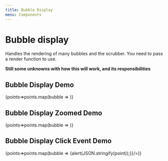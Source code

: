 ```yaml
---
title: Bubble Display
menu: Components
---
```

# Bubble display
Handles the rendering of many bubbles and the scrubber. You need to pass a render function to use.

**Still some unknowns with how this will work, and its responsibilities**




<PropsTable of={BubbleDisplay} /> 

## Bubble Display Demo
<Playground>
  <BubbleDisplay 
    points={DEMO_POINTS}
    width={600}
    height={100}
    x={0}
    zoom={1}
  >
    {points=>points.map(bubble => <SingleBubble {...bubble}/>)}
  </BubbleDisplay>
</Playground>

## Bubble Display Zoomed Demo
<Playground>
  <BubbleDisplay 
    points={DEMO_POINTS}
    width={600}
    height={100}
    x={400}
    zoom={2.0}
  >
    {points=>points.map(bubble => <SingleBubble {...bubble}/>)}
  </BubbleDisplay>
</Playground>

## Bubble Display Click Event Demo
<Playground>
  <BubbleDisplay 
    points={DEMO_POINTS}
    width={600}
    height={100}
    x={0}
    zoom={1}
  >
    {points=>points.map(bubble => <SingleBubble {...bubble} onClick={(point, ev) => {alert(JSON.stringify(point));}}/>)}
  </BubbleDisplay>
</Playground>

